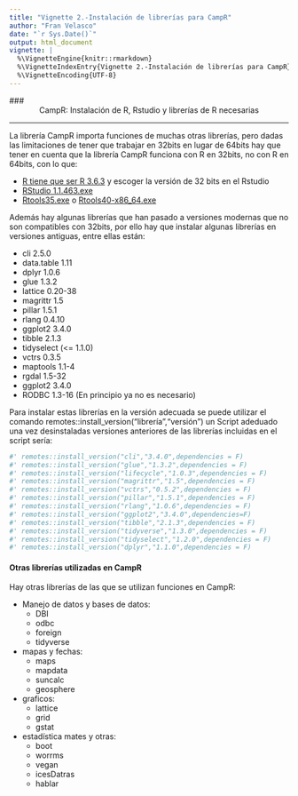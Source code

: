 ```yaml
---
title: "Vignette 2.-Instalación de librerías para CampR"
author: "Fran Velasco"
date: "`r Sys.Date()`"
output: html_document
vignette: |
  %\VignetteEngine{knitr::rmarkdown} 
  %\VignetteIndexEntry{Vignette 2.-Instalación de librerías para CampR}  
  %\VignetteEncoding{UTF-8}
---
```


### <div style="text-align: center">  CampR: Instalación de R, Rstudio y librerías de R necesarias </div>

------------

La librería CampR importa funciones de muchas otras librerías, pero dadas las limitaciones de tener que trabajar en 32bits en lugar de 64bits hay que tener en cuenta que la librería CampR funciona con R en 32bits, no con R en 64bits, con lo que:

- [R tiene que ser R 3.6.3](https://cran.r-project.org/bin/windows/base/old/3.6.3/) y escoger la versión de 32 bits en el Rstudio
- [RStudio 1.1.463.exe](https://s3.amazonaws.com/rstudio-dailybuilds/RStudio-1.1.463.exe)
- [Rtools35.exe](https://cran.r-project.org/bin/windows/Rtools/Rtools35.exe) o [Rtools40-x86_64.exe](https://cran.r-project.org/bin/windows/Rtools/rtools40-x86_64.exe) 

Además hay algunas librerías que han pasado a versiones modernas que no son compatibles con 32bits, por ello hay que instalar algunas librerías en versiones antiguas, entre ellas están:

* cli 2.5.0
* data.table 1.11
* dplyr 1.0.6
* glue 1.3.2
* lattice 0.20-38
* magrittr 1.5
* pillar 1.5.1
* rlang 0.4.10
* ggplot2 3.4.0
* tibble 2.1.3
* tidyselect (<= 1.1.0)
* vctrs 0.3.5
* maptools 1.1-4
* rgdal 1.5-32
* ggplot2 3.4.0
* RODBC 1.3-16  (En principio ya no es necesario)


Para instalar estas librerías en la versión adecuada se puede utilizar el comando remotes::install_version("librería","versión")
un Script adeduado una vez desinstaladas versiones anteriores de las librerías incluidas en el script sería:

```r
#' remotes::install_version("cli","3.4.0",dependencies = F)
#' remotes::install_version("glue","1.3.2",dependencies = F)
#' remotes::install_version("lifecycle","1.0.3",dependencies = F)
#' remotes::install_version("magrittr","1.5",dependencies = F)
#' remotes::install_version("vctrs","0.5.2",dependencies = F)
#' remotes::install_version("pillar","1.5.1",dependencies = F)
#' remotes::install_version("rlang","1.0.6",dependencies = F)
#' remotes::install_version("ggplot2","3.4.0",dependencies=F)
#' remotes::install_version("tibble","2.1.3",dependencies = F)
#' remotes::install_version("tidyverse","1.3.0",dependencies = F)
#' remotes::install_version("tidyselect","1.2.0",dependencies = F)
#' remotes::install_version("dplyr","1.1.0",dependencies = F)

```

#### Otras librerías utilizadas en CampR

Hay otras librerías de las que se utilizan funciones en CampR:

- Manejo de datos y bases de datos:
  - DBI
  - odbc
  - foreign
  - tidyverse

- mapas y fechas:
  - maps
  - mapdata
  - suncalc
  - geosphere

- graficos:
  - lattice
  - grid
  - gstat

- estadística mates y otras:
    - boot
    - worrms
    - vegan
    - icesDatras
    - hablar
